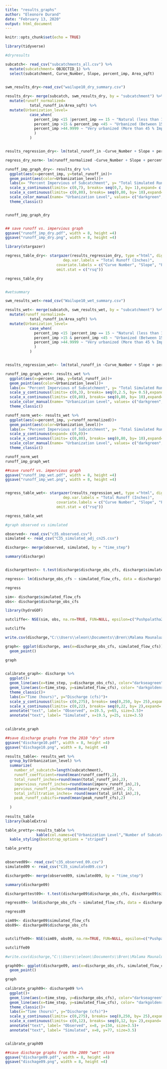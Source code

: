 ```yaml
---
title: "results_graphs"
author: "Eleonore Durand"
date: "February 13, 2020"
output: html_document
---
```


```r
knitr::opts_chunk$set(echo = TRUE)
```

```r
library(tidyverse)
```


```r

#dryresults

subcatch<- read_csv("subcatchments_all.csv") %>% 
  mutate(subcatchment= OBJECTID_1) %>% 
  select(subcatchment, Curve_Number, Slope, percent_imp, Area_sqft)
  

swm_results_dry<-read_csv("wailupe10_dry_summary.csv")

results_dry<- merge(subcatch, swm_results_dry, by = "subcatchment") %>% 
  mutate(runoff_normalized= 
           total_runoff_in/Area_sqft) %>% 
  mutate(Urbanization_level= 
           case_when(
             percent_imp <15 |percent_imp == 15 ~ "Natural (less than 15 % Impervious)",
             percent_imp >15 & percent_imp <45 ~ "Urbanized (Between 15 and 45 % Impervious)",
             percent_imp >44.9999 ~ "Very urbanized (More than 45 % Impervious)"
             )
           )


results_regression_dry<- lm(total_runoff_in ~Curve_Number + Slope + percent_imp + Area_sqft, data = results_dry)

regress_dry_norm<- lm(runoff_normalized ~Curve_Number + Slope + percent_imp + Area_sqft, data = results_dry)

runoff_imp_graph_dry<- results_dry %>% 
  ggplot(aes(x=percent_imp, y=total_runoff_in))+
  geom_point(aes(color=Urbanization_level))+
  labs(x= "Percent Impervious of Subcatchment", y= "Total Simulated Runoff (inches)")+
  scale_y_continuous(limits= c(0,7), breaks= seq(0,7, by= 1),expand= c(0,0.08))+
  scale_x_continuous(limits= c(0,80), breaks= seq(0,80, by= 10),expand= c(0,0))+
  scale_color_manual(name= "Urbanization Level", values= c("darkgreen", "darkseagreen", "darkgoldenrod1"))+
  theme_classic()


runoff_imp_graph_dry


## save runoff vs. impervious graph
ggsave("runoff_imp_dry.pdf", width = 8, height =4)
ggsave("runoff_imp_dry.png", width = 8, height =4)

library(stargazer)

regress_table_dry<- stargazer(results_regression_dry, type ="html", digits= 2, 
                          dep.var.labels = "Total Runoff (Inches)", 
                       covariate.labels = c("Curve Number", "Slope", "Percent Impervious", "Area (sqft)", "Y-Intercept"), 
                       omit.stat = c("rsq"))

regress_table_dry



```

```r
#wetsummary

swm_results_wet<-read_csv("Wailupe10_wet_summary.csv")

results_wet<- merge(subcatch, swm_results_wet, by = "subcatchment") %>% 
  mutate(runoff_normalized= 
           total_runoff_in/Area_sqft) %>% 
  mutate(Urbanization_level= 
           case_when(
             percent_imp <15 |percent_imp == 15 ~ "Natural (less than 15 % Impervious)",
             percent_imp >15 & percent_imp <45 ~ "Urbanized (Between 15 and 45 % Impervious)",
             percent_imp >44.9999 ~ "Very urbanized (More than 45 % Impervious)"
             )
           )


results_regression_wet<- lm(total_runoff_in ~Curve_Number + Slope + percent_imp + Area_sqft, data = results_wet)

runoff_imp_graph_wet<- results_wet %>% 
  ggplot(aes(x=percent_imp, y=total_runoff_in))+
  geom_point(aes(color=Urbanization_level))+
  labs(x= "Percent Impervious of Subcatchment", y= "Total Simulated Runoff (inches)")+
  scale_y_continuous(limits= c(0,3), breaks= seq(0,2.5, by= 0.5),expand= c(0,0.08))+
  scale_x_continuous(limits= c(0,80), breaks= seq(0,80, by= 10),expand= c(0,0))+
  scale_color_manual(name= "Urbanization Level", values= c("darkgreen", "darkseagreen", "darkgoldenrod1"))+
  theme_classic()

runoff_norm_wet<- results_wet %>% 
  ggplot(aes(x=percent_imp, y=runoff_normalized))+
  geom_point(aes(color=Urbanization_level))+
  labs(x= "Percent Impervious of Subcatchment", y= "Total Simulated Runoff Normalized by Area (inches/sqft)")+
  scale_y_continuous(expand= c(0,0))+
  scale_x_continuous(limits= c(0,80), breaks= seq(0,80, by= 10),expand= c(0,0))+
  scale_color_manual(name= "Urbanization Level", values= c("darkgreen", "darkseagreen", "darkgoldenrod1"))+
  theme_classic()

runoff_norm_wet
runoff_imp_graph_wet

##save runoff vs. impervious graph
ggsave("runoff_imp_wet.pdf", width = 8, height =4)
ggsave("runoff_imp_wet.png", width = 8, height =4)


regress_table_wet<- stargazer(results_regression_wet, type ="html", digits= 2, 
                          dep.var.labels = "Total Runoff (Inches)", 
                       covariate.labels = c("Curve Number", "Slope", "Percent Impervious", "Area (sqft)", "Y-Intercept"), 
                       omit.stat = c("rsq"))

regress_table_wet


```


```r
#graph observed vs simulated

observed<- read_csv("c35_observed.csv")
simulated <- read_csv("C35_simulated_adj_cn25.csv")

discharge<- merge(observed, simulated, by = "time_step")

summary(discharge)


dischargettest<- t.test(discharge$discharge_obs_cfs, discharge$simulated_flow_cfs)

regress<- lm(discharge_obs_cfs ~ simulated_flow_cfs, data = discharge)

regress

sim<- discharge$simulated_flow_cfs
obs<- discharge$discharge_obs_cfs

library(hydroGOF)

sutcliffe<- NSE(sim, obs, na.rm=TRUE, FUN=NULL, epsilon=c("Pushpalatha2012"))

sutcliffe

write.csv(discharge,"C:\\Users\\eleon\\Documents\\Bren\\Malama Maunalua\\discharge_obv_sim1.csv", row.names = FALSE)

graph<- ggplot(discharge, aes(x=discharge_obs_cfs, simulated_flow_cfs))+
  geom_point()

graph

  
calibrate_graph<- discharge %>% 
  ggplot()+
  geom_line(aes(x=time_step, y=discharge_obs_cfs), color="darkseagreen")+
  geom_line(aes(x=time_step, y=simulated_flow_cfs), color= "darkgoldenrod1")+
  theme_classic()+
  labs(x="Time (hours)", y="Discharge (cfs)")+
  scale_y_continuous(limits= c(0,275), breaks= seq(0,250, by= 25),expand= c(0,0))+
  scale_x_continuous(limits= c(0,22), breaks= seq(0,22, by= 2),expand= c(0,0))+
  annotate("text", label= "Observed", x=19.5, y=65, size=3.5)+
  annotate("text", label= "Simulated", x=19.5, y=25, size=3.5)
 

calibrate_graph  

##save discharge graphs from the 2010 "dry" storm
ggsave("discharge10.pdf", width = 8, height =4)
ggsave("dischage10.png", width = 8, height =4)

results_table<- results_wet %>% 
  group_by(Urbanization_level) %>% 
  summarize(
    number_of_subcatch=length(subcatchment),
    runoff_coefficient=round(mean(runoff_coeff),2), 
    total_runoff_inches=round(mean(total_runoff_in),2), 
    impervious_runoff_inches=round(mean(imperv_runoff_in),2), 
    pervious_runoff_inches=round(mean(perv_runoff_in), 2),
    total_infiltration_inches= round(mean(total_infil_in),2),
    peak_runoff_cubicfs=round(mean(peak_runoff_cfs),2)
    
  )
  
results_table
library(kableExtra)

table_pretty<-results_table %>% 
              kable(col.names=c("Urbanization Level","Number of Subcatchments", "Runoff Coefficient", "Total Runoff (in)", "Impervious Runoff (in)", "Pervious Runoff (in)","Total Infiltration (in)", "Peak Runoff (cfs)")) %>% 
  kable_styling(bootstrap_options = "striped")

table_pretty
               

```

```r
observed09<- read_csv("c35_observed_09.csv")
simulated09 <- read_csv("C35_simulated09.csv") 

discharge09<- merge(observed09, simulated09, by = "time_step")

summary(discharge09)

dischargettest09<- t.test(discharge09$discharge_obs_cfs, discharge09$simulated_flow_cfs)

regress09<- lm(discharge_obs_cfs ~ simulated_flow_cfs, data = discharge09)

regress09

sim09<- discharge09$simulated_flow_cfs
obs09<- discharge09$discharge_obs_cfs


sutcliffe09<- NSE(sim09, obs09, na.rm=TRUE, FUN=NULL, epsilon=c("Pushpalatha2012"))

sutcliffe09

#write.csv(discharge,"C:\\Users\\eleon\\Documents\\Bren\\Malama Maunalua\\discharge_obv_sim1.csv", row.names = FALSE)

graph09<- ggplot(discharge09, aes(x=discharge_obs_cfs, simulated_flow_cfs))+
  geom_point()

graph
  
calibrate_graph09<- discharge09 %>% 
  ggplot()+
  geom_line(aes(x=time_step, y=discharge_obs_cfs), color="darkseagreen")+
  geom_line(aes(x=time_step, y=simulated_flow_cfs), color= "darkgoldenrod1")+
  theme_classic()+
  labs(x="Time (hours)", y="Discharge (cfs)")+
  scale_y_continuous(limits= c(0,275), breaks= seq(0,250, by= 25),expand= c(0,0))+
  scale_x_continuous(limits= c(0,12), breaks= seq(0,12, by= 2),expand= c(0,0))+
  annotate("text", label= "Observed", x=8, y=150, size=3.5)+
  annotate("text", label= "Simulated", x=8, y=77, size=3.5)


calibrate_graph09  

##save discharge graphs from the 2009 "wet" storm
ggsave("discharge09.pdf", width = 8, height =4)
ggsave("dischage09.png", width = 8, height =4)
```

